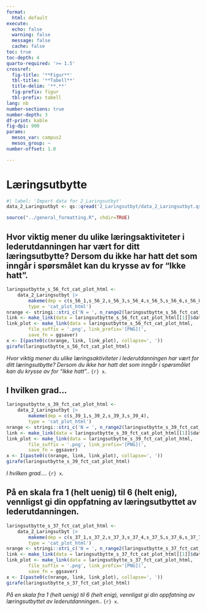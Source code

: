 ```yaml
---
format:
  html: default
execute:
  echo: false
  warning: false
  message: false
  cache: false
toc: true
toc-depth: 4
quarto-required: '>= 1.5'
crossref:
  fig-title: '**Figur**'
  tbl-title: '**Tabell**'
  title-delim: '**.**'
  fig-prefix: figur
  tbl-prefix: tabell
lang: nb
number-sections: true
number-depth: 3
df-print: kable
fig-dpi: 900
params:
  mesos_var: campus2
  mesos_group: ~
number-offset: 1.0

---
```

# Læringsutbytte
```r
#| label: 'Import data for 2_Laringsutbyt'
data_2_Laringsutbyt <- qs::qread('2_Laringsutbyt/data_2_Laringsutbyt.qs')
```
```r
source("../general_formatting.R", chdir=TRUE)
```

## Hvor viktig mener du ulike læringsaktiviteter i lederutdanningen har vært for ditt læringsutbytte? Dersom du ikke har hatt det som inngår i spørsmålet kan du krysse av for "Ikke hatt".{#sec-Hvor-viktig-mener-du-ulike-laringsaktiviteter-i-lederutdanningen-har-vart-for-ditt-laringsutbytte-Dersom-du-ikke-har-hatt-det-som-inngar-i-sporsmalet-kan-du-krysse-av-for-Ikke-hatt--44}


::: {#fig-laringsutbytte-s-56-fct-cat-plot-html}

```r
laringsutbytte_s_56_fct_cat_plot_html <-
	data_2_Laringsutbyt |>
		makeme(dep = c(s_56_1,s_56_2,s_56_3,s_56_4,s_56_5,s_56_6,s_56_8,s_56_9,s_56_10,s_56_11,s_56_12,s_56_13,s_56_14,s_56_15,s_56_16),
		type = 'cat_plot_html')
nrange <- stringi::stri_c('N = ', n_range2(laringsutbytte_s_56_fct_cat_plot_html[[1]]))
link <- make_link(data = laringsutbytte_s_56_fct_cat_plot_html[[1]]$data)
link_plot <- make_link(data = laringsutbytte_s_56_fct_cat_plot_html,
		file_suffix = '.png', link_prefix='[PNG](',
		save_fn = ggsaver)
x <- I(paste0(c(nrange, link, link_plot), collapse=', '))
girafe(laringsutbytte_s_56_fct_cat_plot_html)
```

_Hvor viktig mener du ulike læringsaktiviteter i lederutdanningen har vært for ditt læringsutbytte? Dersom du ikke har hatt det som inngår i spørsmålet kan du krysse av for "Ikke hatt"._. `{r} x`.

:::


## I hvilken grad...{#sec-I-hvilken-grad--93}


::: {#fig-laringsutbytte-s-39-fct-cat-plot-html}

```r
laringsutbytte_s_39_fct_cat_plot_html <-
	data_2_Laringsutbyt |>
		makeme(dep = c(s_39_1,s_39_2,s_39_3,s_39_4),
		type = 'cat_plot_html')
nrange <- stringi::stri_c('N = ', n_range2(laringsutbytte_s_39_fct_cat_plot_html[[1]]))
link <- make_link(data = laringsutbytte_s_39_fct_cat_plot_html[[1]]$data)
link_plot <- make_link(data = laringsutbytte_s_39_fct_cat_plot_html,
		file_suffix = '.png', link_prefix='[PNG](',
		save_fn = ggsaver)
x <- I(paste0(c(nrange, link, link_plot), collapse=', '))
girafe(laringsutbytte_s_39_fct_cat_plot_html)
```

_I hvilken grad..._. `{r} x`.

:::


## På en skala fra 1 (helt uenig) til 6 (helt enig), vennligst gi din oppfatning av læringsutbyttet av lederutdanningen.{#sec-Pa-en-skala-fra-1-helt-uenig-til-6-helt-enig-vennligst-gi-din-oppfatning-av-laringsutbyttet-av-lederutdanningen--15}


::: {#fig-laringsutbytte-s-37-fct-cat-plot-html}

```r
laringsutbytte_s_37_fct_cat_plot_html <-
	data_2_Laringsutbyt |>
		makeme(dep = c(s_37_1,s_37_2,s_37_3,s_37_4,s_37_5,s_37_6,s_37_7,s_37_8,s_37_9,s_37_10,s_37_11),
		type = 'cat_plot_html')
nrange <- stringi::stri_c('N = ', n_range2(laringsutbytte_s_37_fct_cat_plot_html[[1]]))
link <- make_link(data = laringsutbytte_s_37_fct_cat_plot_html[[1]]$data)
link_plot <- make_link(data = laringsutbytte_s_37_fct_cat_plot_html,
		file_suffix = '.png', link_prefix='[PNG](',
		save_fn = ggsaver)
x <- I(paste0(c(nrange, link, link_plot), collapse=', '))
girafe(laringsutbytte_s_37_fct_cat_plot_html)
```

_På en skala fra 1 (helt uenig) til 6 (helt enig), vennligst gi din oppfatning av læringsutbyttet av lederutdanningen._. `{r} x`.

:::
